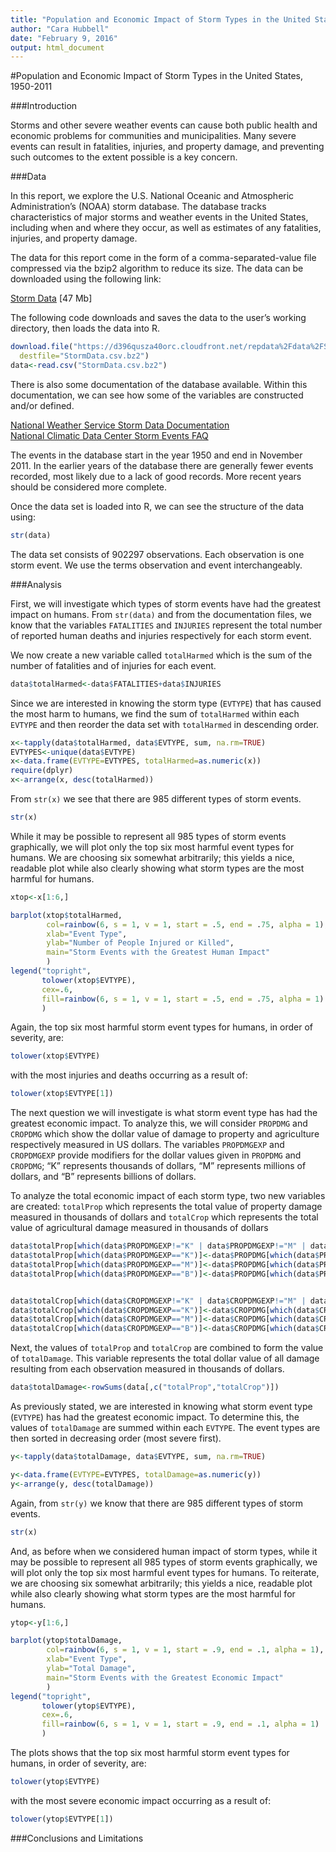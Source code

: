 ```yaml
---
title: "Population and Economic Impact of Storm Types in the United States, 1950-2011"
author: "Cara Hubbell"
date: "February 9, 2016"
output: html_document
---
```


#Population and Economic Impact of Storm Types in the United States, 1950-2011

###Introduction

Storms and other severe weather events can cause both public health and economic problems for communities and municipalities. Many severe events can result in fatalities, injuries, and property damage, and preventing such outcomes to the extent possible is a key concern.

###Data

In this report, we explore the U.S. National Oceanic and Atmospheric Administration's (NOAA) storm database. The database tracks characteristics of major storms and weather events in the United States, including when and where they occur, as well as estimates of any fatalities, injuries, and property damage.

The data for this report come in the form of a comma-separated-value file compressed via the bzip2 algorithm to reduce its size. The data can be downloaded using the following link:

[Storm Data](https://d396qusza40orc.cloudfront.net/repdata%2Fdata%2FStormData.csv.bz2) [47 Mb]

The following code downloads and saves the data to the user's working directory, then loads the data into R.

```r
download.file("https://d396qusza40orc.cloudfront.net/repdata%2Fdata%2FStormData.csv.bz2",
  destfile="StormData.csv.bz2")
data<-read.csv("StormData.csv.bz2")
```

There is also some documentation of the database available. Within this documentation, we can see how some of the variables are constructed and/or defined.

[National Weather Service Storm Data Documentation](https://d396qusza40orc.cloudfront.net/repdata%2Fpeer2_doc%2Fpd01016005curr.pdf)  
[National Climatic Data Center Storm Events FAQ](https://d396qusza40orc.cloudfront.net/repdata%2Fpeer2_doc%2FNCDC%20Storm%20Events-FAQ%20Page.pdf)

The events in the database start in the year 1950 and end in November 2011. In the earlier years of the database there are generally fewer events recorded, most likely due to a lack of good records. More recent years should be considered more complete.

Once the data set is loaded into R, we can see the structure of the data using:

```r
str(data)
```

The data set consists of 902297 observations. Each observation is one storm event. We use the terms observation and event interchangeably.

###Analysis 

First, we will investigate which types of storm events have had the greatest impact on humans. From ```str(data)``` and from the documentation files, we know that  the variables ```FATALITIES``` and ```INJURIES``` represent the total number of reported human deaths and injuries respectively for each storm event.

We now create a new variable called ```totalHarmed``` which is the sum of the number of fatalities and of injuries for each event.

```r
data$totalHarmed<-data$FATALITIES+data$INJURIES
```

Since we are interested in knowing the storm type (```EVTYPE```) that has caused the most harm to humans, we find the sum of ```totalHarmed``` within each ```EVTYPE``` and then reorder the data set with ```totalHarmed``` in descending order.

```r
x<-tapply(data$totalHarmed, data$EVTYPE, sum, na.rm=TRUE)
EVTYPES<-unique(data$EVTYPE)
x<-data.frame(EVTYPE=EVTYPES, totalHarmed=as.numeric(x))
require(dplyr)
x<-arrange(x, desc(totalHarmed))
```

From ```str(x)``` we see that there are 985 different types of storm events. 

```r
str(x)
```

While it may be possible to represent all 985 types of storm events graphically, we will plot only the top six most harmful event types for humans. We are choosing six somewhat arbitrarily; this yields a nice, readable plot while also clearly showing what storm types are the most harmful for humans.

```r
xtop<-x[1:6,]

barplot(xtop$totalHarmed, 
        col=rainbow(6, s = 1, v = 1, start = .5, end = .75, alpha = 1),
        xlab="Event Type",
        ylab="Number of People Injured or Killed",
        main="Storm Events with the Greatest Human Impact"
        )
legend("topright",
       tolower(xtop$EVTYPE),
       cex=.6, 
       fill=rainbow(6, s = 1, v = 1, start = .5, end = .75, alpha = 1)
       )
```

Again, the top six most harmful storm event types for humans, in order of severity, are:
```r
tolower(xtop$EVTYPE)
```
with the most injuries and deaths occurring as a result of:
```r
tolower(xtop$EVTYPE[1])
```

The next question we will investigate is what storm event type has had the greatest economic impact. To analyze this, we will consider ```PROPDMG``` and ```CROPDMG``` which show the dollar value of damage to property and agriculture respectively measured in US dollars. The variables ```PROPDMGEXP``` and ```CROPDMGEXP``` provide modifiers for the dollar values given in ```PROPDMG``` and ```CROPDMG```; "K" represents thousands of dollars, "M" represents millions of dollars, and "B" represents billions of dollars. 

To analyze the total economic impact of each storm type, two new variables are created: ```totalProp``` which represents the total value of property damage measured in thousands of dollars and ```totalCrop``` which represents the total value of agricultural damage measured in thousands of dollars

```r
data$totalProp[which(data$PROPDMGEXP!="K" | data$PROPDMGEXP!="M" | data$PROPDMGEXP!="B")]<-0
data$totalProp[which(data$PROPDMGEXP=="K")]<-data$PROPDMG[which(data$PROPDMGEXP=="K")]
data$totalProp[which(data$PROPDMGEXP=="M")]<-data$PROPDMG[which(data$PROPDMGEXP=="M")]*1000
data$totalProp[which(data$PROPDMGEXP=="B")]<-data$PROPDMG[which(data$PROPDMGEXP=="B")]*1000000


data$totalCrop[which(data$CROPDMGEXP!="K" | data$CROPDMGEXP!="M" | data$CROPDMGEXP!="B")]<-0
data$totalCrop[which(data$CROPDMGEXP=="K")]<-data$CROPDMG[which(data$CROPDMGEXP=="K")]
data$totalCrop[which(data$CROPDMGEXP=="M")]<-data$CROPDMG[which(data$CROPDMGEXP=="M")]*1000
data$totalCrop[which(data$CROPDMGEXP=="B")]<-data$CROPDMG[which(data$CROPDMGEXP=="B")]*1000000
```

Next, the values of ```totalProp``` and ```totalCrop``` are combined to form the value of ```totalDamage```. This variable represents the total dollar value of all damage resulting from each observation measured in thousands of dollars.

```r
data$totalDamage<-rowSums(data[,c("totalProp","totalCrop")])
```

As previously stated, we are interested in knowing what storm event type (```EVTYPE```) has had the greatest economic impact. To determine this, the values of ```totalDamage``` are summed within each ```EVTYPE```. The event types are  then sorted in decreasing order (most severe first).

```r
y<-tapply(data$totalDamage, data$EVTYPE, sum, na.rm=TRUE)

y<-data.frame(EVTYPE=EVTYPES, totalDamage=as.numeric(y))
y<-arrange(y, desc(totalDamage))
```

Again, from ```str(y)``` we know that there are 985 different types of storm events. 

```r
str(x)
```

And, as before when we considered human impact of storm types, while it may be possible to represent all 985 types of storm events graphically, we will plot only the top six most harmful event types for humans. To reiterate, we are choosing six somewhat arbitrarily; this yields a nice, readable plot while also clearly showing what storm types are the most harmful for humans.

```r
ytop<-y[1:6,]

barplot(ytop$totalDamage, 
        col=rainbow(6, s = 1, v = 1, start = .9, end = .1, alpha = 1),
        xlab="Event Type",
        ylab="Total Damage",
        main="Storm Events with the Greatest Economic Impact"
        )
legend("topright",
       tolower(ytop$EVTYPE),
       cex=.6, 
       fill=rainbow(6, s = 1, v = 1, start = .9, end = .1, alpha = 1)
       )
```

The plots shows that the top six most harmful storm event types for humans, in order of severity, are:
```r
tolower(ytop$EVTYPE)
```
with the most severe economic impact occurring as a result of:
```r
tolower(ytop$EVTYPE[1])
```

###Conclusions and Limitations

